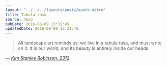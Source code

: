 ```yaml
---
layout: "../../../layouts/posts/quote.astro"
title: Tabula rasa
source: hexo
pubDate: 2016-08-09 13:31:45
updatedDate: 2016-08-09 13:31:45
---
```


> All landscape art reminds us: we live in a tabula rasa, and must write on it. It is our world, and its beauty is entirely inside our heads.

— <cite>[Kim Stanley Robinson, _2312_](https://www.goodreads.com/book/show/11830394-2312)</cite>
